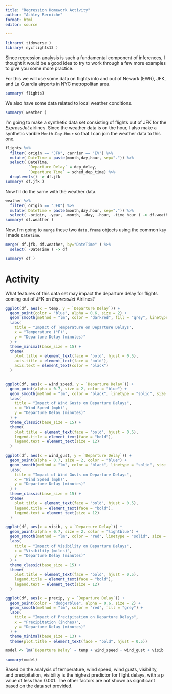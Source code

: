 ```yaml
---
title: "Regression Homework Activity"
author: "Ashley Berniche"
format: html
editor: source

---
```



```r
library( tidyverse )
library( nycflights13 )
```

Since regression analysis is such a fundamental component of inferences, I thought it would be a good idea to try to work through a few more examples to give you some more practice.  

For this we will use some data on flights into and out of Newark (EWR), JFK, and La Guardia airports in NYC metropolitan area.

```r
summary( flights) 
```

We also have some data related to local weather conditions.

```r
summary( weather )
```

I'm going to make a synthetic data set consisting of flights out of JFK for the *ExpressJet* airlines.  Since the weather data is on the hour, I also make a synthetic varible `Month.Day.Hour` so that I can join the weather data to this one.

```r
flights %>%
  filter( origin == "JFK", carrier == "EV") %>%
  mutate( DateTime = paste(month,day,hour, sep=".")) %>%
  select( DateTime, 
          `Departure Delay` = dep_delay,
          `Departure Time` = sched_dep_time) %>%
  droplevels() -> df.jfk 
summary( df.jfk )
```

Now I'll do the same with the weather data.

```r
weather %>%
  filter( origin == "JFK") %>% 
  mutate( DateTime = paste(month,day,hour, sep=".")) %>%
  select( -origin, -year, -month, -day, -hour, -time_hour ) -> df.weather 
summary( df.weather )
```

Now, I'm going to `merge` these two `data.frame` objects using the common `key` I made `DateTime`.

```r
merge( df.jfk, df.weather, by="DateTime" ) %>%
  select( -DateTime ) -> df 

summary( df )
```


# Activity

What features of this data set may impact the departure delay for flights coming out of JFK on *ExpressJet* Airlines?

```r

ggplot(df, aes(x = temp, y = `Departure Delay`)) +
  geom_point(color = "blue", alpha = 0.6, size = 2) +
  geom_smooth(method = "lm", color = "darkred", fill = "grey", linetype = "solid") +
  labs(
    title = "Impact of Temperature on Departure Delays",
    x = "Temperature (°F)",
    y = "Departure Delay (minutes)"
  ) +
  theme_minimal(base_size = 15) +
  theme(
    plot.title = element_text(face = "bold", hjust = 0.5),
    axis.title = element_text(face = "bold"),
    axis.text = element_text(color = "black")
  )



```

```r
ggplot(df, aes(x = wind_speed, y = `Departure Delay`)) +
  geom_point(alpha = 0.7, size = 2, color = "blue") +
  geom_smooth(method = "lm", color = "black", linetype = "solid", size = 1.5) +
  labs(
    title = "Impact of Wind Gusts on Departure Delays",
    x = "Wind Speed (mph)",
    y = "Departure Delay (minutes)"
  ) +
  theme_classic(base_size = 15) +
  theme(
    plot.title = element_text(face = "bold", hjust = 0.5),
    legend.title = element_text(face = "bold"),
    legend.text = element_text(size = 12)
  )


```
```r
ggplot(df, aes(x = wind_gust, y = `Departure Delay`)) +
  geom_point(alpha = 0.7, size = 2, color = "blue") +
  geom_smooth(method = "lm", color = "black", linetype = "solid", size = 1.5) +
  labs(
    title = "Impact of Wind Gusts on Departure Delays",
    x = "Wind Speed (mph)",
    y = "Departure Delay (minutes)"
  ) +
  theme_classic(base_size = 15) +
  theme(
    plot.title = element_text(face = "bold", hjust = 0.5),
    legend.title = element_text(face = "bold"),
    legend.text = element_text(size = 12)
  )

```
```r
ggplot(df, aes(x = visib, y = `Departure Delay`)) +
  geom_point(alpha = 0.7, size = 2, color = "lightblue") +
  geom_smooth(method = "lm", color = "red", linetype = "solid", size = 1.5) +
  labs(
    title = "Impact of Visibility on Departure Delays",
    x = "Visibility (miles)",
    y = "Departure Delay (minutes)"
  ) +
  theme_classic(base_size = 15) +
  theme(
    plot.title = element_text(face = "bold", hjust = 0.5),
    legend.title = element_text(face = "bold"),
    legend.text = element_text(size = 12)
  )
```


```r


ggplot(df, aes(x = precip, y = `Departure Delay`)) +
  geom_point(color = "dodgerblue", alpha = 0.6, size = 2) +
  geom_smooth(method = "lm", color = "red", fill = "grey") +
  labs(
    title = "Impact of Precipitation on Departure Delays",
    x = "Precipitation (inches)",
    y = "Departure Delay (minutes)"
  ) +
  theme_minimal(base_size = 13) +
  theme(plot.title = element_text(face = "bold", hjust = 0.5))
```
```r
model <- lm(`Departure Delay` ~ temp + wind_speed + wind_gust + visib  + precip, data = df)

summary(model)
```
Based on the analysis of temperature, wind speed, wind gusts, visibility, and precipitation, visibility is the highest predictor for flight delays, with a p value of less than 0.001. The other factors are not shown as significant based on the data set provided. 
